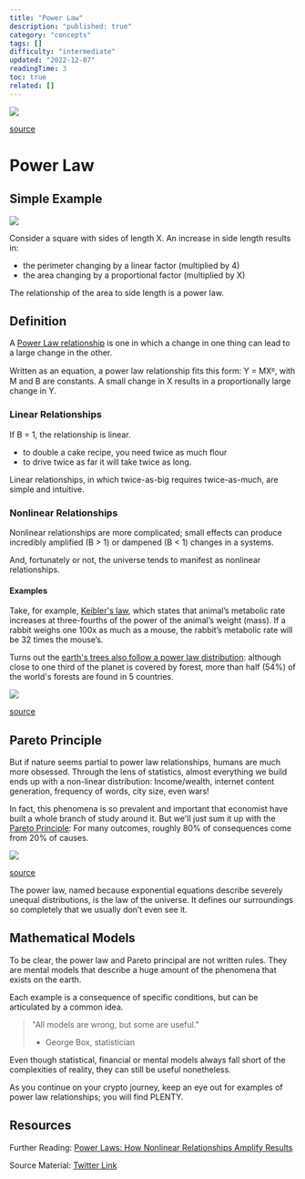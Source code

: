 ```yaml
---
title: "Power Law"
description: "published: true"
category: "concepts"
tags: []
difficulty: "intermediate"
updated: "2022-12-07"
readingTime: 3
toc: true
related: []
---
```


![](/images/power-law-banner.png)

[source](https://www.oreilly.com/library/view/graph-algorithms/9781492047674/ch01.html)

# Power Law

## Simple Example

![](/images/power-law-square.jpeg)

Consider a square with sides of length X. An increase in side length results in: 

*   the perimeter changing by a linear factor (multiplied by 4)
*   the area changing by a proportional factor (multiplied by X)

The relationship of the area to side length is a power law.

## Definition

A [Power Law relationship](https://en.wikipedia.org/wiki/Power_law) is one in which a change in one thing can lead to a large change in the other. 

Written as an equation, a power law relationship fits this form: Y = MXᴮ, with M and B are constants. A small change in X results in a proportionally large change in Y. 

### Linear Relationships

If B = 1, the relationship is linear. 

*   to double a cake recipe, you need twice as much flour
*   to drive twice as far it will take twice as long. 

Linear relationships, in which twice-as-big requires twice-as-much, are simple and intuitive. 

### Nonlinear Relationships

Nonlinear relationships are more complicated; small effects can produce incredibly amplified (B > 1) or dampened (B < 1) changes in a systems. 

And, fortunately or not, the universe tends to manifest as nonlinear relationships. 

#### Examples

Take, for example, [Keibler's law](https://en.wikipedia.org/wiki/Kleiber%27s_law), which states that animal’s metabolic rate increases at three-fourths of the power of the animal’s weight (mass). If a rabbit weighs one 100x as much as a mouse, the rabbit’s metabolic rate will be 32 times the mouse’s. 

Turns out the [earth's trees also follow a power law distribution](https://www.ncbi.nlm.nih.gov/pmc/articles/PMC6288094/): although close to one third of the planet is covered by forest, more than half (54%) of the world's forests are found in 5 countries.

![](/images/power-law-forest.jpeg)

[source](https://www.fao.org/forest-resources-assessment/past-assessments/fra-2005/maps-and-figures/en/)

## Pareto Principle

But if nature seems partial to power law relationships, humans are much more obsessed. Through the lens of statistics, almost everything we build ends up with a non-linear distribution: Income/wealth, internet content generation, frequency of words, city size, even wars!

In fact, this phenomena is so prevalent and important that economist have built a whole branch of study around it. But we'll just sum it up with the [Pareto Principle](https://en.wikipedia.org/wiki/Pareto_principle): For many outcomes, roughly 80% of consequences come from 20% of causes.

![](/images/power-law-pareto.jpeg)

[source](https://www.investopedia.com/terms/p/paretoprinciple.asp)

The power law, named because exponential equations describe severely unequal distributions, is the law of the universe. It defines our surroundings so completely that we usually don’t even see it. 

## Mathematical Models

To be clear, the power law and Pareto principal are not written rules. They are mental models that describe a huge amount of the phenomena that exists on the earth. 

Each example is a consequence of specific conditions, but can be articulated by a common idea.

> "All models are wrong, but some are useful." 
> 
> *   George Box, statistician

Even though statistical, financial or mental models always fall short of the complexities of reality, they can still be useful nonetheless.

As you continue on your crypto journey, keep an eye out for examples of power law relationships; you will find PLENTY. 

## Resources

Further Reading: [Power Laws: How Nonlinear Relationships Amplify Results](https://fs.blog/power-laws/)

Source Material: [Twitter Link](https://twitter.com/logarithmicrex/status/1559326056447848450)


